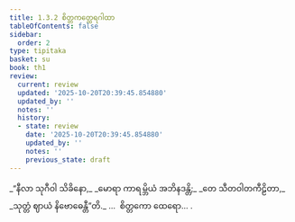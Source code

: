 ```yaml
---
title: 1.3.2 စိတ္တကတ္ထေရဂါထာ
tableOfContents: false
sidebar:
  order: 2
type: tipitaka
basket: su
book: th1
review:
  current: review
  updated: '2025-10-20T20:39:45.854880'
  updated_by: ''
  notes: ''
  history:
  - state: review
    date: '2025-10-20T20:39:45.854880'
    updated_by: ''
    notes: ''
    previous_state: draft
---
```



<DynamicBreadcrumb />


<ReviewStatus review={frontmatter.review} showDetails={true} />

<HypothesisAnnotation frontmatter={frontmatter} />

<Division number="22" book="th1" e="ch" v="19" p="225">

<Paragraph number="52" type="verses" book="th1">
_“နီလာ သုဂီဝါ သိခိနော,_  
_မောရာ ကာရမ္ဘိယံ အဘိနဒန္တိ;_  
_တေ သီတဝါတကီဠိတာ,_  
_သုတ္တံ ဈာယံ နိဗောဓေန္တီ”တိ._  


</Paragraph>
</Division>

<Paragraph number="53" type="center" book="th1">
…  စိတ္တကော ထေရော… .
</Paragraph>